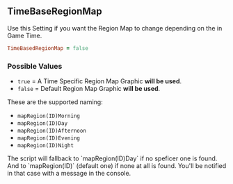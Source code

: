 ## TimeBaseRegionMap

Use this Setting if you want the Region Map to change depending on the in Game Time.

```ruby
TimeBasedRegionMap = false
```

### Possible Values

- `true` = A Time Specific Region Map Graphic **<Gn>will be used</Gn>**.
- `false` = Default Region Map Graphic **<Rd>will be used</Rd>**.

These are the supported naming:
- `mapRegion(ID)Morning`
- `mapRegion(ID)Day`
- `mapRegion(ID)Afternoon`
- `mapRegion(ID)Evening`
- `mapRegion(ID)Night`

<Callout type="hint">
  The script will fallback to `mapRegion(ID)Day` if no speficer one is found. And to `mapRegion(ID)` (default one) if none at all is found. You'll be notified in that case with a message in the console.
</Callout>